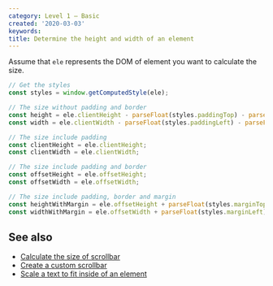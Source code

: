 ```yaml
---
category: Level 1 — Basic
created: '2020-03-03'
keywords:
title: Determine the height and width of an element
---
```


Assume that `ele` represents the DOM of element you want to calculate the size.

```js
// Get the styles
const styles = window.getComputedStyle(ele);

// The size without padding and border
const height = ele.clientHeight - parseFloat(styles.paddingTop) - parseFloat(styles.paddingBottom);
const width = ele.clientWidth - parseFloat(styles.paddingLeft) - parseFloat(styles.paddingRight);

// The size include padding
const clientHeight = ele.clientHeight;
const clientWidth = ele.clientWidth;

// The size include padding and border
const offsetHeight = ele.offsetHeight;
const offsetWidth = ele.offsetWidth;

// The size include padding, border and margin
const heightWithMargin = ele.offsetHeight + parseFloat(styles.marginTop) + parseFloat(styles.marginBottom);
const widthWithMargin = ele.offsetWidth + parseFloat(styles.marginLeft) + parseFloat(styles.marginRight);
```

## See also

-   [Calculate the size of scrollbar](https://phuoc.ng/collection/html-dom/calculate-the-size-of-scrollbar/)
-   [Create a custom scrollbar](https://phuoc.ng/collection/html-dom/create-a-custom-scrollbar/)
-   [Scale a text to fit inside of an element](https://phuoc.ng/collection/html-dom/scale-a-text-to-fit-inside-of-an-element/)
